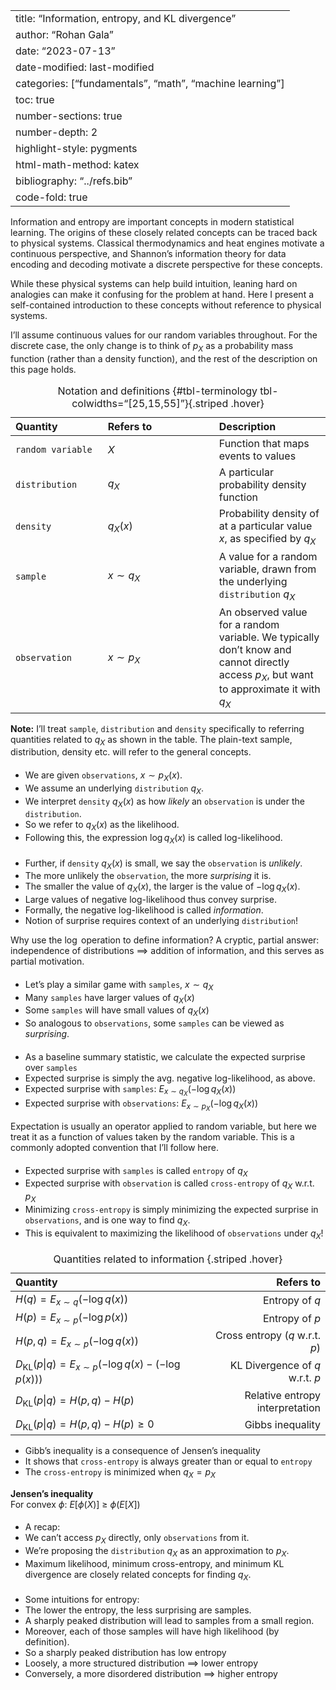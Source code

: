 
---
title: "Information, entropy, and KL divergence"
author: "Rohan Gala"
date: "2023-07-13"
date-modified: last-modified
categories: ["fundamentals", "math", "machine learning"]
toc: true
number-sections: true
number-depth: 2
highlight-style: pygments
html-math-method: katex
bibliography: "../refs.bib"
code-fold: true
---


Information and entropy are important concepts in modern statistical learning. The origins of these closely related concepts can be traced back to physical systems. Classical thermodynamics and heat engines motivate a continuous perspective, and Shannon's information theory for data encoding and decoding motivate a discrete perspective for these concepts. 

While these physical systems can help build intuition, leaning hard on analogies can make it confusing for the problem at hand. Here I present a self-contained introduction to these concepts without reference to physical systems.

I'll assume continuous values for our random variables throughout. For the discrete case, the only change is to think of $p_X$ as a probability mass function (rather than a density function), and the rest of the description on this page holds.

| Quantity | Refers to | Description |
| :---- | :-----    | :----- |
|`random variable` | $X$  |Function that maps events to values |
|`distribution` | $q_X$| A particular probability density function |
|`density`| $q_X(x)$| Probability density of at a particular value $x$, as specified by $q_X$ |
|`sample` | $x\sim q_X$ | A value for a random variable, drawn from the underlying `distribution` $q_X$|
|`observation`| $x\sim p_X$ | An observed value for a random variable. We typically don't know and cannot directly access $p_X$, but want to approximate it with $q_X$|
: Notation and definitions {#tbl-terminology tbl-colwidths="[25,15,55]"}{.striped .hover}

**Note:** I'll treat `sample`, `distribution` and `density` specifically to referring quantities related to $q_X$ as shown in the table. The plain-text sample, distribution, density etc. will refer to the general concepts.

####

 - We are given `observations`, $x \sim p_X(x)$.
 - We assume an underlying `distribution` $q_X$. 
 - We interpret `density` $q_X(x)$ as how _likely_ an `observation` is under the `distribution`.
 - So we refer to $q_X(x)$ as the likelihood.
 - Following this, the expression $\log q_X(x)$ is called log-likelihood.

####

 - Further, if `density` $q_X(x)$ is small, we say the `observation` is _unlikely_.
 - The more unlikely the `observation`, the more _surprising_ it is.
 - The smaller the value of $q_X(x)$, the larger is the value of $-\log q_X(x)$.
 - Large values of negative log-likelihood thus convey surprise.
 - Formally, the negative log-likelihood is called _information_.
 - Notion of surprise requires context of an underlying `distribution`!


:::{.column-margin}
Why use the $\log$ operation to define information?
A cryptic, partial answer: independence of distributions $\implies$ addition of information, and this serves as partial motivation.
:::

####

 - Let's play a similar game with `samples`, $x \sim q_X$
 - Many `samples` have larger values of $q_X(x)$
 - Some `samples` will have small values of $q_X(x)$
 - So analogous to `observations`, some `samples` can be viewed  as _surprising_.

####
 - As a baseline summary statistic, we calculate the expected surprise over `samples`
 - Expected surprise is simply the avg. negative log-likelihood, as above.
 - Expected surprise with `samples`: $E_{x \sim q_X}({-\log q_X(x)})$
 - Expected surprise with `observations`: $E_{x \sim p_X}({-\log q_X(x)})$

:::{.column-margin}
Expectation is usually an operator applied to random variable, but here we treat it as a function of values taken by the random variable. This is a commonly adopted convention that I'll follow here.
:::

#### 

 - Expected surprise with `samples` is called `entropy` of $q_X$
 - Expected surprise with `observation` is called `cross-entropy` of $q_X$ w.r.t. $p_X$
 - Minimizing `cross-entropy` is simply minimizing the expected surprise in `observations`, and is one way to find $q_X$.
 - This is equivalent to maximizing the likelihood of `observations` under $q_X$!

####

| Quantity | Refers to |
| :------- | ----: |
| $H(q) = E_{x \sim q}({-\log q(x)})$ | Entropy of $q$ |
| $H(p) = E_{x \sim p}({-\log p(x)})$ | Entropy of $p$ | 
| $H(p, q) = E_{x \sim p}({-\log q(x)})$ | Cross entropy ($q$ w.r.t. $p$) |
| $D_\textrm{KL}(p | q) = E_{x \sim p}({-\log q(x)} -(-\log p(x)))$ | KL Divergence of $q$ w.r.t. $p$|
|$D_\textrm{KL}(p | q) = H(p,q) - H(p)$ | Relative entropy interpretation |
|$D_\textrm{KL}(p | q) = H(p,q) - H(p) \geq 0$ | Gibbs inequality |
: Quantities related to information  {.striped .hover}

 - Gibb's inequality is a consequence of Jensen's inequality
 - It shows that `cross-entropy` is always greater than or equal to `entropy`
 - The `cross-entropy` is minimized when $q_X = p_X$

:::{.column-margin}
**Jensen's inequality** <br> 
For convex $\phi$: $E[\phi(X)]~\geq~\phi(E[X])$
:::

####

 - A recap:
 - We can't access $p_X$ directly, only `observations` from it.
 - We're proposing the `distribution` $q_X$ as an approximation to $p_X$.
 - Maximum likelihood, minimum cross-entropy, and minimum KL divergence are closely related concepts for finding $q_X$.

####

 - Some intuitions for entropy:
 - The lower the entropy, the less surprising are samples.
 - A sharply peaked distribution will lead to samples from a small region.
 - Moreover, each of those samples will have high likelihood (by definition).
 - So a sharply peaked distribution has low entropy
 - Loosely, a more structured distribution $\implies$ lower entropy
 - Conversely, a more disordered distribution $\implies$ higher entropy
